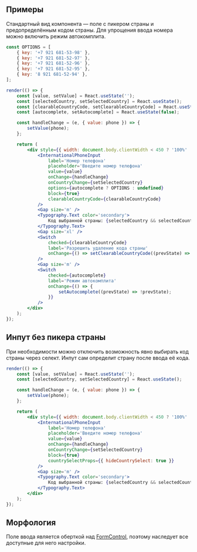 ## Примеры

Стандартный вид компонента — поле с пикером страны и предопределённым кодом страны.
Для упрощения ввода номера можно включить режим автокомплита.

```jsx live mobileHeight={640}
const OPTIONS = [
    { key: '+7 921 681-53-98' },
    { key: '+7 921 681-52-97' },
    { key: '+7 921 681-52-96' },
    { key: '+7 921 681-52-95' },
    { key: '8 921 681-52-94' },
];

render(() => {
    const [value, setValue] = React.useState('');
    const [selectedCountry, setSelectedCountry] = React.useState();
    const [clearableCountryCode, setClearableCountryCode] = React.useState(false);
    const [autocomplete, setAutocomplete] = React.useState(false);

    const handleChange = (e, { value: phone }) => {
        setValue(phone);
    };

    return (
        <div style={{ width: document.body.clientWidth < 450 ? '100%' : 320 }}>
            <InternationalPhoneInput
                label='Номер телефона'
                placeholder='Введите номер телефона'
                value={value}
                onChange={handleChange}
                onCountryChange={setSelectedCountry}
                options={autocomplete ? OPTIONS : undefined}
                block={true}
                clearableCountryCode={clearableCountryCode}
            />
            <Gap size='m' />
            <Typography.Text color='secondary'>
                Код выбранной страны: {selectedCountry && selectedCountry.iso2}
            </Typography.Text>
            <Gap size='xl' />
            <Switch
                checked={clearableCountryCode}
                label='Разрешить удаление кода страны'
                onChange={() => setClearableCountryCode((prevState) => !prevState)}
            />
            <Gap size='m' />
            <Switch
                checked={autocomplete}
                label='Режим автокомплита'
                onChange={() => {
                    setAutocomplete((prevState) => !prevState);
                }}
            />
        </div>
    );
});
```

## Инпут без пикера страны

При необходимости можно отключить возможность явно выбирать код страны через селект. Инпут сам определит страну после ввода её кода.

```jsx live mobileHeight={640}
render(() => {
    const [value, setValue] = React.useState('');
    const [selectedCountry, setSelectedCountry] = React.useState();

    const handleChange = (e, { value: phone }) => {
        setValue(phone);
    };

    return (
        <div style={{ width: document.body.clientWidth < 450 ? '100%' : 320 }}>
            <InternationalPhoneInput
                label='Номер телефона'
                placeholder='Введите номер телефона'
                value={value}
                onChange={handleChange}
                onCountryChange={setSelectedCountry}
                block={true}
                countrySelectProps={{ hideCountrySelect: true }}
            />
            <Gap size='m' />
            <Typography.Text color='secondary'>
                Код выбранной страны: {selectedCountry && selectedCountry.iso2}
            </Typography.Text>
        </div>
    );
});
```

## Морфология

Поле ввода является оберткой над [FormControl](?path=/docs/formcontrol--docs),
поэтому наследует все доступные для него настройки.
